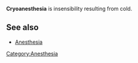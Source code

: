 '''Cryoanesthesia''' is insensibility resulting from cold.

==See also==
*[[Anesthesia]]
[[Category:Anesthesia]]

{{disease-stub}}